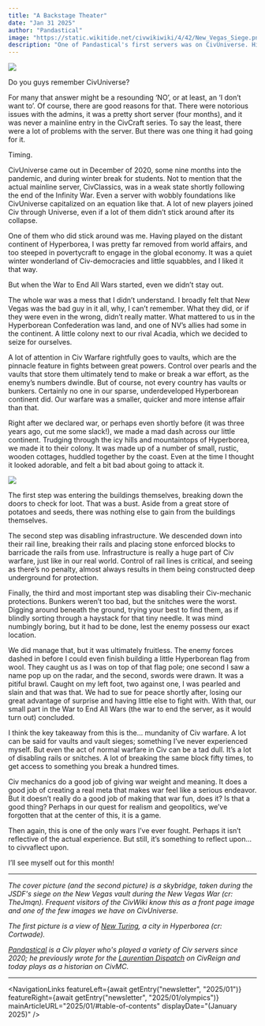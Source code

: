 ```yaml
---
title: "A Backstage Theater"
date: "Jan 31 2025"
author: "Pandastical"
image: "https://static.wikitide.net/civwikiwiki/4/42/New_Vegas_Siege.png"
description: "One of Pandastical's first servers was on CivUniverse. His piece this month takes a look at his own time during the New Vegas war that happened during that iteration."
---
```


![](https://i.redd.it/lcag3e4xmdg61.png)

Do you guys remember CivUniverse?

For many that answer might be a resounding ‘NO’, or at least, an ‘I don’t want to’. Of course, there are good reasons for that. There were notorious issues with the admins, it was a pretty short server (four months), and it was never a mainline entry in the CivCraft series. To say the least, there were a lot of problems with the server. But there was one thing it had going for it.

Timing.

CivUniverse came out in December of 2020, some nine months into the pandemic, and during winter break for students. Not to mention that the actual mainline server, CivClassics, was in a weak state shortly following the end of the Infinity War. Even a server with wobbly foundations like CivUniverse capitalized on an equation like that. A lot of new players joined Civ through Universe, even if a lot of them didn’t stick around after its collapse.

One of them who did stick around was me. Having played on the distant continent of Hyperborea, I was pretty far removed from world affairs, and too steeped in povertycraft to engage in the global economy. It was a quiet winter wonderland of Civ-democracies and little squabbles, and I liked it that way.

But when the War to End All Wars started, even we didn’t stay out.

The whole war was a mess that I didn’t understand. I broadly felt that New Vegas was the bad guy in it all, why, I can’t remember. What they did, or if they were even in the wrong, didn’t really matter. What mattered to us in the Hyperborean Confederation was land, and one of NV’s allies had some in the continent. A little colony next to our rival Acadia, which we decided to seize for ourselves.

A lot of attention in Civ Warfare rightfully goes to vaults, which are the pinnacle feature in fights between great powers. Control over pearls and the vaults that store them ultimately tend to make or break a war effort, as the enemy’s numbers dwindle. But of course, not every country has vaults or bunkers. Certainly no one in our sparse, underdeveloped Hyperborean continent did. Our warfare was a smaller, quicker and more intense affair than that.

Right after we declared war, or perhaps even shortly before (it was three years ago, cut me some slack!), we made a mad dash across our little continent. Trudging through the icy hills and mountaintops of Hyperborea, we made it to their colony. It was made up of a number of small, rustic, wooden cottages, huddled together by the coast. Even at the time I thought it looked adorable, and felt a bit bad about going to attack it.

![](https://static.wikitide.net/civwikiwiki/4/42/New_Vegas_Siege.png)

The first step was entering the buildings themselves, breaking down the doors to check for loot. That was a bust. Aside from a great store of potatoes and seeds, there was nothing else to gain from the buildings themselves.

The second step was disabling infrastructure. We descended down into their rail line, breaking their rails and placing stone enforced blocks to barricade the rails from use. Infrastructure is really a huge part of Civ warfare, just like in our real world. Control of rail lines is critical, and seeing as there’s no penalty, almost always results in them being constructed deep underground for protection.

Finally, the third and most important step was disabling their Civ-mechanic protections. Bunkers weren’t too bad, but the snitches were the worst. Digging around beneath the ground, trying your best to find them, as if blindly sorting through a haystack for that tiny needle. It was mind numbingly boring, but it had to be done, lest the enemy possess our exact location.

We did manage that, but it was ultimately fruitless. The enemy forces dashed in before I could even finish building a little Hyperborean flag from wool. They caught us as I was on top of that flag pole; one second I saw a name pop up on the radar, and the second, swords were drawn. It was a pitiful brawl. Caught on my left foot, two against one, I was pearled and slain and that was that. We had to sue for peace shortly after, losing our great advantage of surprise and having little else to fight with. With that, our small part in the War to End All Wars (the war to end the server, as it would turn out) concluded.

I think the key takeaway from this is the... mundanity of Civ warfare. A lot can be said for vaults and vault sieges; something I’ve never experienced myself. But even the act of normal warfare in Civ can be a tad dull. It’s a lot of disabling rails or snitches. A lot of breaking the same block fifty times, to get access to something you break a hundred times.

Civ mechanics do a good job of giving war weight and meaning. It does a good job of creating a real meta that makes war feel like a serious endeavor. But it doesn’t really do a good job of making that war fun, does it? Is that a good thing? Perhaps in our quest for realism and geopolitics, we’ve forgotten that at the center of this, it is a game.

Then again, this is one of the only wars I’ve ever fought. Perhaps it isn’t reflective of the actual experience. But still, it’s something to reflect upon... to civvaflect upon.

I’ll see myself out for this month!

---

*The cover picture (and the second picture) is a skybridge, taken during the JSDF's siege on the New Vegas vault during the New Vegas War (cr: TheJmqn). Frequent visitors of the CivWiki know this as a front page image and one of the few images we have on CivUniverse.*

*The first picture is a view of [New Turing](https://www.reddit.com/r/CivUniverse/comments/lfu8gb/aston_tower_the_tallest_building_in_hyperborea_in/), a city in Hyperborea (cr: Cortwade).*

*[Pandastical](https://civwiki.org/wiki/Pandastical) is a Civ player who's played a variety of Civ servers since 2020; he previously wrote for the [Laurentian Dispatch](https://sites.google.com/view/thelaurentiandispatch/home) on CivReign and today plays as a historian on CivMC.*

---

<NavigationLinks
  featureLeft={await getEntry("newsletter", "2025/01")}
  featureRight={await getEntry("newsletter", "2025/01/olympics")}
  mainArticleURL="2025/01/#table-of-contents"
  displayDate="(January 2025)"
/>